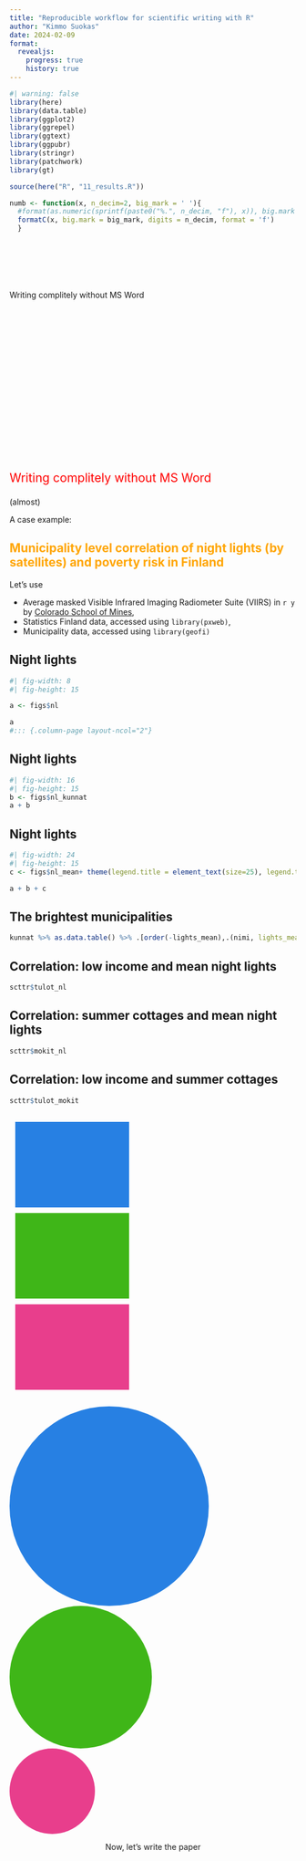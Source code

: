 ```yaml
---
title: "Reproducible workflow for scientific writing with R"
author: "Kimmo Suokas"
date: 2024-02-09
format:
  revealjs:
    progress: true
    history: true
---
```


```r
#| warning: false
library(here)
library(data.table)
library(ggplot2)
library(ggrepel)
library(ggtext)
library(ggpubr)
library(stringr)
library(patchwork)
library(gt)

source(here("R", "11_results.R"))

```

```r
numb <- function(x, n_decim=2, big_mark = ' '){
  #format(as.numeric(sprintf(paste0("%.", n_decim, "f"), x)), big.mark = big_mark)
  formatC(x, big.mark = big_mark, digits = n_decim, format = 'f')
  }
```

##  {auto-animate="true"}

::: {style="margin-top: 100px;"}
Writing complitely without MS Word
:::

##  {auto-animate="true"}

::: {style="margin-top: 300px; font-size: 1.5em; color: red;"}
Writing complitely without MS Word
:::

::: {.fragment .fade-up}
(almost)
:::

::: {.fragment .fade-right}
A case example:
:::


## [Municipality level correlation of night lights (by satellites) and poverty risk in Finland ]{style="color:orange;"}

Let's use

-   Average masked Visible Infrared Imaging Radiometer Suite (VIIRS) in `r y` by [Colorado School of Mines](https://eogdata.mines.edu/nighttime_light/),
-   Statistics Finland data, accessed using `library(pxweb)`,
-   Municipality data, accessed using `library(geofi)`

## Night lights


```r
#| fig-width: 8
#| fig-height: 15

a <- figs$nl 

a
#::: {.column-page layout-ncol="2"}

```

## Night lights 

```r
#| fig-width: 16
#| fig-height: 15
b <- figs$nl_kunnat
a + b

```


## Night lights 

```r
#| fig-width: 24
#| fig-height: 15
c <- figs$nl_mean+ theme(legend.title = element_text(size=25), legend.text = element_text(size=20))

a + b + c

```



## The brightest municipalities {.r-stretch}

```r
kunnat %>% as.data.table() %>% .[order(-lights_mean),.(nimi, lights_mean = lights_mean %>% round(2))] %>% head(10) %>% gt()
```


## Correlation: low income and mean night lights


```r
scttr$tulot_nl
```

## Correlation: summer cottages and mean night lights

```r
scttr$mokit_nl
```

## Correlation: low income and summer cottages

```r
scttr$tulot_mokit 
```

## {auto-animate=true auto-animate-easing="ease-in-out"}


::: {.r-hstack}
::: {data-id="box1" auto-animate-delay="0" style="background: #2780e3; width: 200px; height: 150px; margin: 10px;"}
:::

::: {data-id="box2" auto-animate-delay="0.1" style="background: #3fb618; width: 200px; height: 150px; margin: 10px;"}
:::

::: {data-id="box3" auto-animate-delay="0.2" style="background: #e83e8c; width: 200px; height: 150px; margin: 10px;"}
:::
:::

## {auto-animate=true auto-animate-easing="ease-in-out"}

::: {.r-stack}
:::{data-id="box1" style="background: #2780e3; width: 350px; height: 350px; border-radius: 200px;"}
:::

:::{data-id="box2" style="background: #3fb618; width: 250px; height: 250px; border-radius: 200px;"}
:::

:::{data-id="box3" style="background: #e83e8c; width: 150px; height: 150px; border-radius: 200px;"}
:::
:::

::: {.fragment}
:::{style="text-align: center;"}
Now, let's write the paper
:::
:::

